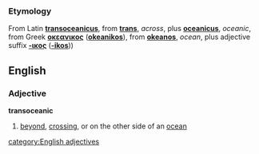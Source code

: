 ===Etymology===
From Latin '''[[transoceanicus]]''', from '''[[trans]]''', ''across'', plus '''[[oceanicus]]''', ''oceanic'', from Greek '''[[οκεανικος]]''' ('''[[okeanikos]]'''), from '''[[okeanos]]''', ''ocean'', plus adjective suffix '''[[-ικος]]''' ('''[[-ikos]]'''))

==English==
===Adjective===
'''transoceanic'''
# [[beyond]], [[crossing]], or on the other side of an [[ocean]]
[[category:English adjectives]]